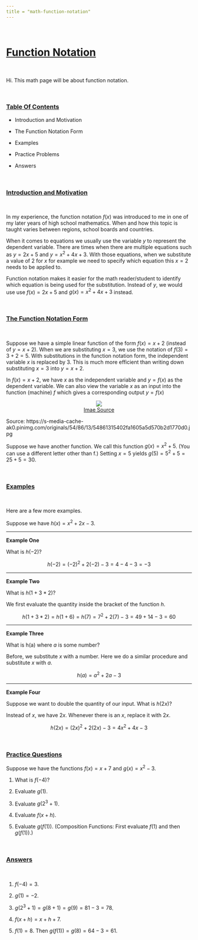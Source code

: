 ```yaml
---
title = "math-function-notation"
---
```


&nbsp;

# <u>Function Notation</u>

&nbsp;

Hi. This math page will be about function notation.

&nbsp;

### <u>Table Of Contents</u>

* Introduction and Motivation

* The Function Notation Form

* Examples

* Practice Problems

* Answers

&nbsp;

### <u>Introduction and Motivation</u>

&nbsp;

In my experience, the function notation $f(x)$ was introduced to me in one of my later years of high school mathematics. When and how this topic is taught varies between regions, school boards and countries.

When it comes to equations we usually use the variable $y$ to represent the dependent variable. There are times when there are multiple equations such as $y = 2x + 5$ and $y = x^2 + 4x + 3$. With those equations, when we substitute a value of 2 for $x$ for example we need to specify which equation this $x = 2$ needs to be applied to.

Function notation makes it easier for the math reader/student to identify which equation is being used for the substitution. Instead of $y$, we would use use $f(x) = 2x +5$ and $g(x) = x^2 + 4x + 3$ instead.

&nbsp;

### <u>The Function Notation Form</u>

&nbsp;

Suppose we have a simple linear function of the form $f(x) = x + 2$ (instead of $y = x + 2$). When we are substituting $x = 3$, we use the notation of $f(3) = 3 + 2 = 5$. With substitutions in the function notation form, the independent variable $x$ is replaced by 3. This is much more efficient than writing down substituting $x = 3$ into $y = x + 2$.

In $f(x) = x + 2$, we have $x$ as the independent variable and $y = f(x)$ as the dependent variable. We can also view the variable $x$ as an input into the function (machine) $f$ which gives a corresponding output $y = f(x)$

<center><img src="https://s-media-cache-ak0.pinimg.com/originals/54/86/13/54861315402fa1605a5d570b2d1770d0.jpg" /></center>
<center><a href="https://s-media-cache-ak0.pinimg.com/originals/54/86/13/54861315402fa1605a5d570b2d1770d0.jpg">Imae Source</a></center>


Source: https://s-media-cache-ak0.pinimg.com/originals/54/86/13/54861315402fa1605a5d570b2d1770d0.jpg


Suppose we have another function. We call this function $g(x) = x^2 + 5$. (You can use a different letter other than f.) Setting $x = 5$ yields $g(5) = 5^2 + 5 = 25 + 5 = 30$.

&nbsp;

### <u>Examples</u>

&nbsp;

Here are a few more examples.

Suppose we have $h(x) = x^2 + 2x - 3$.

-----

**Example One**

What is $h(-2)$?

$$h(-2) = (-2)^2 + 2(-2) - 3 = 4 - 4 - 3 = -3$$

-----

**Example Two**

What is $h(1 + 3 * 2)$?

We first evaluate the quantity inside the bracket of the function $h$.

$$h(1 + 3 * 2) = h(1 + 6) = h(7) = 7^2 + 2(7) - 3 = 49 + 14 - 3 = 60$$

-----

**Example Three**

What is h(a) where $a$ is some number?

Before, we substitute $x$ with a number. Here we do a similar procedure and substitute $x$ with $a$.

$$h(a) = a^2 + 2a - 3$$

-----

**Example Four**

Suppose we want to double the quantity of our input. What is $h(2x)$?

Instead of $x$, we have $2x$. Whenever there is an $x$, replace it with $2x$.

$$h(2x) = (2x)^2 + 2(2x) - 3 = 4x^2 + 4x - 3$$

&nbsp;

### <u>Practice Questions</u>

Suppose we have the functions $f(x) = x + 7$ and $g(x) = x^2 - 3$.

1) What is $f(-4)$?

2) Evaluate $g(1)$.

3) Evaluate $g(2^3 + 1)$.

4) Evaluate $f(x + h)$.

5) Evaluate $g(f(1))$. (Composition Functions: First evaluate $f(1)$ and then $g(f(1))$.)

&nbsp;

### <u>Answers</u>

&nbsp;

1) $f(-4) = 3$.

2) $g(1) = -2$.

3) $g(2^3 + 1) = g(8 + 1) = g(9) = 81 - 3 = 78$.

4) $f(x + h) = x + h + 7$.

5) $f(1) = 8$. Then $g(f(1)) = g(8) = 64 - 3 = 61.$
